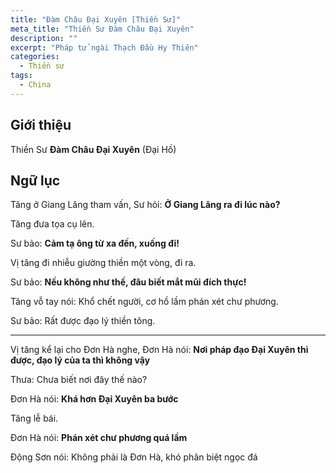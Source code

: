 ```yaml
---
title: "Đàm Châu Đại Xuyên [Thiền Sư]"
meta_title: "Thiền Sư Đàm Châu Đại Xuyên"
description: ""
excerpt: "Pháp tử ngài Thạch Đầu Hy Thiên"
categories:
  - Thiền sư
tags:
  - China
---
```


## Giới thiệu

Thiền Sư **Đàm Châu Đại Xuyên** (Đại Hồ)

## Ngữ lục

Tăng ở Giang Lăng tham vấn, Sư hỏi: **Ở Giang Lăng ra đi lúc nào?**

Tăng đưa tọa cụ lên.

Sư bảo: **Cảm tạ ông từ xa đến, xuống đi!**

Vị tăng đi nhiễu giường thiền một vòng, đi ra.

Sư bảo: **Nếu không như thế, đâu biết mắt mũi đích thực!**

Tăng vỗ tay nói: Khổ chết người, cơ hồ lầm phán xét chư phương.

Sư bảo: Rất được đạo lý thiền tông.

***

Vị tăng kể lại cho Đơn Hà nghe, Đơn Hà nói: **Nơi pháp đạo Đại Xuyên thì được, đạo lý của ta thì không vậy**

Thưa: Chưa biết nơi đây thế nào?

Đơn Hà nói: **Khá hơn Đại Xuyên ba bước**

Tăng lễ bái.

Đơn Hà nói: **Phán xét chư phương quá lầm**

Động Sơn nói: Không phải là Đơn Hà, khó phân biệt ngọc đá
